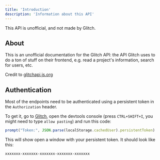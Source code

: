```yaml
---
title: 'Introduction'
description: 'Information about this API'
---
```


<Note>
  This API is unofficial, and not made by Glitch.
</Note>

## About

This is an unofficial documentation for the Glitch API: the API Glitch uses to do a ton of stuff on their frontend, e.g. read a project's information, search for users, etc.

Credit to [glitchapi.js.org](https://glitchapi.js.org/docs/)

## Authentication

Most of the endpoints need to be authenticated using a persistent token in the `Authorization` header.

To get it, go to [Glitch](https://glitch.com), open the devtools console (press `CTRL+SHIFT+I`, you might need to type `allow pasting`) and run this code:

```javascript
prompt("Token:", JSON.parse(localStorage.cachedUser).persistentToken)
```

This will show open a window with your persistent token. It should look like this:

```
xxxxxxx-xxxxxxx-xxxxxxx-xxxxxxx-xxxxxxx
```